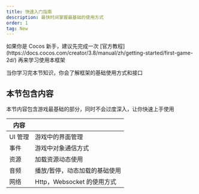```yaml
---
title: 快速入门指南
description: 最快时间掌握最基础的使用方式
order: 1
tag: New
---
```


<Note type="warning" title="注意">
    如果你是 Cocos 新手，建议先完成一次
    [官方教程](https://docs.cocos.com/creator/3.8/manual/zh/getting-started/first-game-2d/)
    再来学习使用本框架
</Note>

当你学习完本节知识，你会了解框架的基础使用方式和接口

## 本节包含内容

本节内容包含游戏最基础的部分，同时不会过度深入，让你快速上手使用

| 内容    |                               |
| ------- | ----------------------------- |
| UI 管理 | 游戏中的界面管理              |
| 事件    | 游戏中对象通信方式            |
| 资源    | 加载资源动态使用              |
| 音频    | 播放/暂停，动态加载的基础使用 |
| 网络    | Http，Websocket 的使用方式    |
